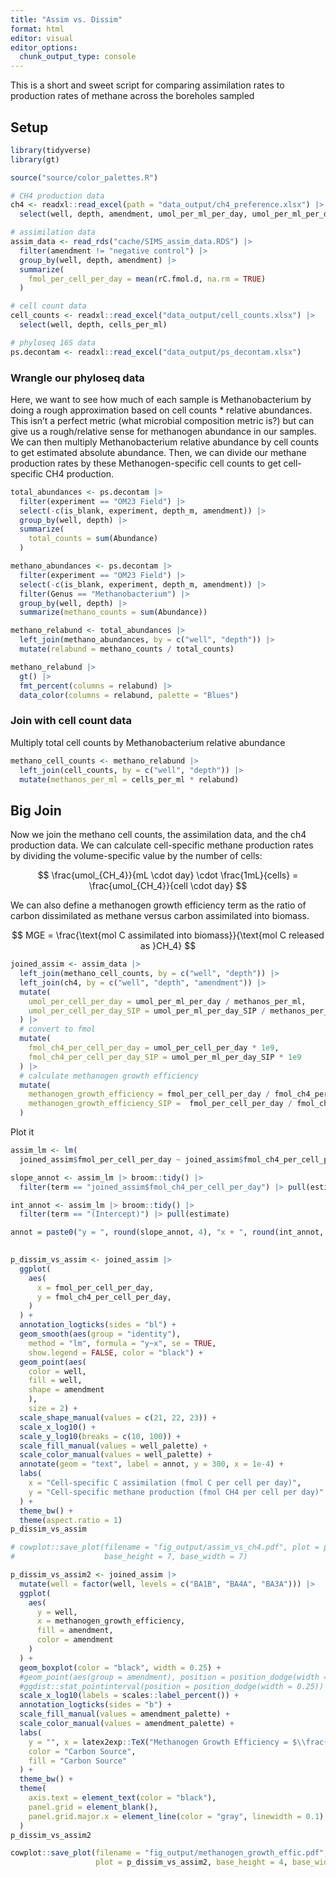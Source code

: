 ```yaml
---
title: "Assim vs. Dissim"
format: html
editor: visual
editor_options: 
  chunk_output_type: console
---
```


This is a short and sweet script for comparing assimilation rates to production rates of methane across the boreholes sampled

## Setup

```r
library(tidyverse)
library(gt)

source("source/color_palettes.R")
```

```r
# CH4 production data
ch4 <- readxl::read_excel(path = "data_output/ch4_preference.xlsx") |> 
  select(well, depth, amendment, umol_per_ml_per_day, umol_per_ml_per_day_SIP)

# assimilation data
assim_data <- read_rds("cache/SIMS_assim_data.RDS") |> 
  filter(amendment != "negative control") |> 
  group_by(well, depth, amendment) |> 
  summarize(
    fmol_per_cell_per_day = mean(rC.fmol.d, na.rm = TRUE)
  )

# cell count data
cell_counts <- readxl::read_excel("data_output/cell_counts.xlsx") |> 
  select(well, depth, cells_per_ml)

# phyloseq 16S data
ps.decontam <- readxl::read_excel("data_output/ps_decontam.xlsx")
```

### Wrangle our phyloseq data

Here, we want to see how much of each sample is Methanobacterium by doing a rough approximation based on cell counts \* relative abundances. This isn't a perfect metric (what microbial composition metric is?) but can give us a rough/relative sense for methanogen abundance in our samples. We can then multiply Methanobacterium relative abundance by cell counts to get estimated absolute abundance. Then, we can divide our methane production rates by these Methanogen-specific cell counts to get cell-specific CH4 production.

```r
total_abundances <- ps.decontam |> 
  filter(experiment == "OM23 Field") |> 
  select(-c(is_blank, experiment, depth_m, amendment)) |> 
  group_by(well, depth) |> 
  summarize(
    total_counts = sum(Abundance)
  )

methano_abundances <- ps.decontam |> 
  filter(experiment == "OM23 Field") |> 
  select(-c(is_blank, experiment, depth_m, amendment)) |> 
  filter(Genus == "Methanobacterium") |> 
  group_by(well, depth) |>
  summarize(methano_counts = sum(Abundance))

methano_relabund <- total_abundances |> 
  left_join(methano_abundances, by = c("well", "depth")) |> 
  mutate(relabund = methano_counts / total_counts)

methano_relabund |> 
  gt() |> 
  fmt_percent(columns = relabund) |> 
  data_color(columns = relabund, palette = "Blues")
```

### Join with cell count data

Multiply total cell counts by Methanobacterium relative abundance

```r
methano_cell_counts <- methano_relabund |> 
  left_join(cell_counts, by = c("well", "depth")) |> 
  mutate(methanos_per_ml = cells_per_ml * relabund)
```

## Big Join

Now we join the methano cell counts, the assimilation data, and the ch4 production data. We can calculate cell-specific methane production rates by dividing the volume-specific value by the number of cells:

$$
\frac{umol_{CH_4}}{mL \cdot day} \cdot \frac{1mL}{cells} = \frac{umol_{CH_4}}{cell \cdot day}
$$

We can also define a methanogen growth efficiency term as the ratio of carbon dissimilated as methane versus carbon assimilated into biomass.

$$
MGE = \frac{\text{mol C assimilated into biomass}}{\text{mol C released as }CH_4}
$$

```r
joined_assim <- assim_data |> 
  left_join(methano_cell_counts, by = c("well", "depth")) |> 
  left_join(ch4, by = c("well", "depth", "amendment")) |> 
  mutate(
    umol_per_cell_per_day = umol_per_ml_per_day / methanos_per_ml,
    umol_per_cell_per_day_SIP = umol_per_ml_per_day_SIP / methanos_per_ml
  ) |> 
  # convert to fmol
  mutate(
    fmol_ch4_per_cell_per_day = umol_per_cell_per_day * 1e9,
    fmol_ch4_per_cell_per_day_SIP = umol_per_ml_per_day_SIP * 1e9
  ) |> 
  # calculate methanogen growth efficiency
  mutate(
    methanogen_growth_efficiency = fmol_per_cell_per_day / fmol_ch4_per_cell_per_day,
    methanogen_growth_efficiency_SIP =  fmol_per_cell_per_day / fmol_ch4_per_cell_per_day_SIP
  )


```

Plot it

```r
assim_lm <- lm(
  joined_assim$fmol_per_cell_per_day ~ joined_assim$fmol_ch4_per_cell_per_day)

slope_annot <- assim_lm |> broom::tidy() |> 
  filter(term == "joined_assim$fmol_ch4_per_cell_per_day") |> pull(estimate)

int_annot <- assim_lm |> broom::tidy() |> 
  filter(term == "(Intercept)") |> pull(estimate)

annot = paste0("y = ", round(slope_annot, 4), "x + ", round(int_annot, 4))
  

p_dissim_vs_assim <- joined_assim |> 
  ggplot(
    aes(
      x = fmol_per_cell_per_day,
      y = fmol_ch4_per_cell_per_day,
    )
  ) +
  annotation_logticks(sides = "bl") +
  geom_smooth(aes(group = "identity"),
    method = "lm", formula = "y~x", se = TRUE,
    show.legend = FALSE, color = "black") +
  geom_point(aes(
    color = well,
    fill = well,
    shape = amendment
    ),
    size = 2) +
  scale_shape_manual(values = c(21, 22, 23)) +
  scale_x_log10() +
  scale_y_log10(breaks = c(10, 100)) +
  scale_fill_manual(values = well_palette) +
  scale_color_manual(values = well_palette) +
  annotate(geom = "text", label = annot, y = 300, x = 1e-4) +
  labs(
    x = "Cell-specific C assimilation (fmol C per cell per day)",
    y = "Cell-specific methane production (fmol CH4 per cell per day)"
  ) +
  theme_bw() +
  theme(aspect.ratio = 1)
p_dissim_vs_assim

# cowplot::save_plot(filename = "fig_output/assim_vs_ch4.pdf", plot = p_dissim_vs_assim,
#                    base_height = 7, base_width = 7)
```

```r
p_dissim_vs_assim2 <- joined_assim |> 
  mutate(well = factor(well, levels = c("BA1B", "BA4A", "BA3A"))) |> 
  ggplot(
    aes(
      y = well,
      x = methanogen_growth_efficiency,
      fill = amendment,
      color = amendment
    )
  ) +
  geom_boxplot(color = "black", width = 0.25) +
  #geom_point(aes(group = amendment), position = position_dodge(width = 0.25)) +
  #ggdist::stat_pointinterval(position = position_dodge(width = 0.25)) +
  scale_x_log10(labels = scales::label_percent()) +
  annotation_logticks(sides = "b") +
  scale_fill_manual(values = amendment_palette) +
  scale_color_manual(values = amendment_palette) +
  labs(
    y = "", x = latex2exp::TeX("Methanogen Growth Efficiency = $\\frac{fmol \\; biomass}{fmol CH_4}$"),
    color = "Carbon Source",
    fill = "Carbon Source"
  ) +
  theme_bw() +
  theme(
    axis.text = element_text(color = "black"),
    panel.grid = element_blank(),
    panel.grid.major.x = element_line(color = "gray", linewidth = 0.1)
  )
p_dissim_vs_assim2

cowplot::save_plot(filename = "fig_output/methanogen_growth_effic.pdf", 
                   plot = p_dissim_vs_assim2, base_height = 4, base_width = 6)
```

```r

  
```
